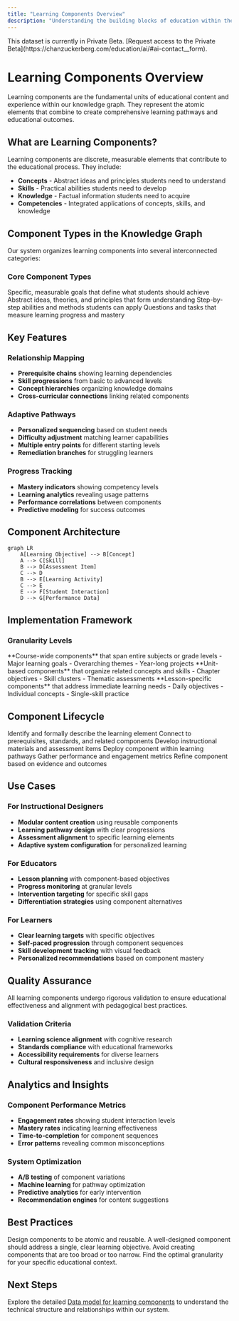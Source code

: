 ```yaml
---
title: "Learning Components Overview"
description: "Understanding the building blocks of education within the knowledge graph system"
---
```


<Note>
This dataset is currently in Private Beta. [Request access to the Private Beta](https://chanzuckerberg.com/education/ai/#ai-contact__form).
</Note>

# Learning Components Overview

Learning components are the fundamental units of educational content and experience within our knowledge graph. They represent the atomic elements that combine to create comprehensive learning pathways and educational outcomes.

## What are Learning Components?

Learning components are discrete, measurable elements that contribute to the educational process. They include:

- **Concepts** - Abstract ideas and principles students need to understand
- **Skills** - Practical abilities students need to develop
- **Knowledge** - Factual information students need to acquire
- **Competencies** - Integrated applications of concepts, skills, and knowledge

## Component Types in the Knowledge Graph

Our system organizes learning components into several interconnected categories:

### Core Component Types

<CardGroup cols={2}>
  <Card title="Learning Objectives" icon="target">
    Specific, measurable goals that define what students should achieve
  </Card>
  <Card title="Conceptual Knowledge" icon="lightbulb">
    Abstract ideas, theories, and principles that form understanding
  </Card>
  <Card title="Procedural Skills" icon="gears">
    Step-by-step abilities and methods students can apply
  </Card>
  <Card title="Assessment Items" icon="check-circle">
    Questions and tasks that measure learning progress and mastery
  </Card>
</CardGroup>

## Key Features

### Relationship Mapping
- **Prerequisite chains** showing learning dependencies
- **Skill progressions** from basic to advanced levels
- **Concept hierarchies** organizing knowledge domains
- **Cross-curricular connections** linking related components

### Adaptive Pathways
- **Personalized sequencing** based on student needs
- **Difficulty adjustment** matching learner capabilities
- **Multiple entry points** for different starting levels
- **Remediation branches** for struggling learners

### Progress Tracking
- **Mastery indicators** showing competency levels
- **Learning analytics** revealing usage patterns
- **Performance correlations** between components
- **Predictive modeling** for success outcomes

## Component Architecture

```mermaid
graph LR
    A[Learning Objective] --> B[Concept]
    A --> C[Skill]
    B --> D[Assessment Item]
    C --> D
    B --> E[Learning Activity]
    C --> E
    E --> F[Student Interaction]
    D --> G[Performance Data]
```

## Implementation Framework

### Granularity Levels

<Tabs>
  <Tab title="Macro Level">
    **Course-wide components** that span entire subjects or grade levels
    - Major learning goals
    - Overarching themes
    - Year-long projects
  </Tab>
  <Tab title="Meso Level">
    **Unit-based components** that organize related concepts and skills
    - Chapter objectives
    - Skill clusters
    - Thematic assessments
  </Tab>
  <Tab title="Micro Level">
    **Lesson-specific components** that address immediate learning needs
    - Daily objectives
    - Individual concepts
    - Single-skill practice
  </Tab>
</Tabs>

## Component Lifecycle

<Steps>
  <Step title="Component Definition">
    Identify and formally describe the learning element
  </Step>
  <Step title="Relationship Mapping">
    Connect to prerequisites, standards, and related components
  </Step>
  <Step title="Content Creation">
    Develop instructional materials and assessment items
  </Step>
  <Step title="Implementation">
    Deploy component within learning pathways
  </Step>
  <Step title="Data Collection">
    Gather performance and engagement metrics
  </Step>
  <Step title="Optimization">
    Refine component based on evidence and outcomes
  </Step>
</Steps>

## Use Cases

### For Instructional Designers
- **Modular content creation** using reusable components
- **Learning pathway design** with clear progressions
- **Assessment alignment** to specific learning elements
- **Adaptive system configuration** for personalized learning

### For Educators
- **Lesson planning** with component-based objectives
- **Progress monitoring** at granular levels
- **Intervention targeting** for specific skill gaps
- **Differentiation strategies** using component alternatives

### For Learners
- **Clear learning targets** with specific objectives
- **Self-paced progression** through component sequences
- **Skill development tracking** with visual feedback
- **Personalized recommendations** based on component mastery

## Quality Assurance

<Note>
All learning components undergo rigorous validation to ensure educational effectiveness and alignment with pedagogical best practices.
</Note>

### Validation Criteria
- **Learning science alignment** with cognitive research
- **Standards compliance** with educational frameworks
- **Accessibility requirements** for diverse learners
- **Cultural responsiveness** and inclusive design

## Analytics and Insights

### Component Performance Metrics
- **Engagement rates** showing student interaction levels
- **Mastery rates** indicating learning effectiveness
- **Time-to-completion** for component sequences
- **Error patterns** revealing common misconceptions

### System Optimization
- **A/B testing** of component variations
- **Machine learning** for pathway optimization
- **Predictive analytics** for early intervention
- **Recommendation engines** for content suggestions

## Best Practices

<Tip>
Design components to be atomic and reusable. A well-designed component should address a single, clear learning objective.
</Tip>

<Warning>
Avoid creating components that are too broad or too narrow. Find the optimal granularity for your specific educational context.
</Warning>

## Next Steps

Explore the detailed [Data model for learning components](/knowledge-graph/data-model-learning-components) to understand the technical structure and relationships within our system. 
